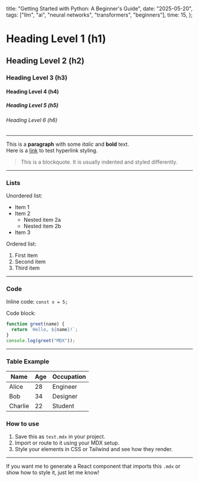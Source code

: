   title: "Getting Started with Python: A Beginner's Guide",
  date: "2025-05-20",
  tags: ["llm", "ai", "neural networks", "transformers", "beginners"],
  time: 15,
};

# Heading Level 1 (h1)

## Heading Level 2 (h2)

### Heading Level 3 (h3)

#### Heading Level 4 (h4)

##### Heading Level 5 (h5)

###### Heading Level 6 (h6)

---

This is a **paragraph** with some _italic_ and **bold** text.  
Here is a [link](https://example.com) to test hyperlink styling.

> This is a blockquote. It is usually indented and styled differently.

---

### Lists

Unordered list:

- Item 1
- Item 2
  - Nested item 2a
  - Nested item 2b
- Item 3

Ordered list:

1. First item
2. Second item
3. Third item

---

### Code

Inline code: `const x = 5;`

Code block:

```js
function greet(name) {
  return `Hello, ${name}!`;
}
console.log(greet("MDX"));
```

---

### Table Example

| Name    | Age | Occupation |
| ------- | --- | ---------- |
| Alice   | 28  | Engineer   |
| Bob     | 34  | Designer   |
| Charlie | 22  | Student    |

### How to use

1. Save this as `test.mdx` in your project.
2. Import or route to it using your MDX setup.
3. Style your elements in CSS or Tailwind and see how they render.

---

If you want me to generate a React component that imports this `.mdx` or show how to style it, just let me know!
